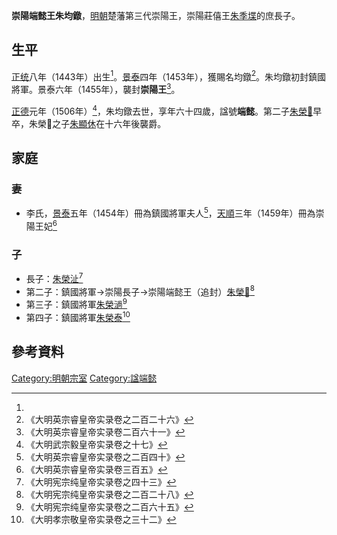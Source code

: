 '''崇陽端懿王朱均鐓'''{{BD|1443年||1506年||catIdx=Z朱}}，[[明朝|明朝]]楚藩第三代崇陽王，崇陽莊僖王[[朱季堞|朱季堞]]的庶長子。

==生平==
[[正统_(年號)|正统]]八年（1443年）出生<ref name=wz/>。[[景泰|景泰]]四年（1453年），獲賜名均鐓<ref>《大明英宗睿皇帝实录卷之二百二十六》</ref>。朱均鐓初封鎮國將軍。景泰六年（1455年），襲封'''崇陽王'''<ref>《大明英宗睿皇帝实录卷二百六十一》</ref>。

[[正德_(明朝)|正德]]元年（1506年）<ref name=wz>《大明武宗毅皇帝实录卷之十七》</ref>，朱均鐓去世，享年六十四歲，諡號'''端懿'''。第二子[[朱榮𤄷|朱榮𤄷]]早卒，朱榮𤄷之子[[朱顯休|朱顯休]]在十六年後襲爵。

==家庭==
===妻===
*李氏，[[景泰|景泰]]五年（1454年）冊為鎮國將軍夫人<ref>《大明英宗睿皇帝实录卷之二百四十》</ref>，[[天順_(明朝)|天順]]三年（1459年）冊為崇陽王妃<ref>《大明英宗睿皇帝实录卷三百五》</ref>

===子===
*長子：[[朱榮沚|朱榮沚]]<ref>《大明宪宗纯皇帝实录卷之四十三》</ref>
*第二子：鎮國將軍→崇陽長子→崇陽端懿王（追封）[[朱榮𤄷|朱榮𤄷]]<ref>《大明宪宗纯皇帝实录卷之二百二十八》</ref>
*第三子：鎮國將軍[[朱榮濄|朱榮濄]]<ref>《大明宪宗纯皇帝实录卷之二百六十五》</ref>
*第四子：鎮國將軍[[朱榮泰|朱榮泰]]<ref>《大明孝宗敬皇帝实录卷之三十二》</ref>

==參考資料==
{{reflist|2}}

{{s-start}}
{{s-bef|before=父莊僖王[[朱季堞|朱季堞]]}}
{{s-ttl|title=[[明朝藩王列表_(楚王系)#崇陽國|明崇陽國國王]]|years=1455年－1506年}}
{{s-aft|after=孫[[朱顯休|朱顯休]]}}
{{end}}

[[Category:明朝宗室|Category:明朝宗室]]
[[Category:諡端懿|Category:諡端懿]]
